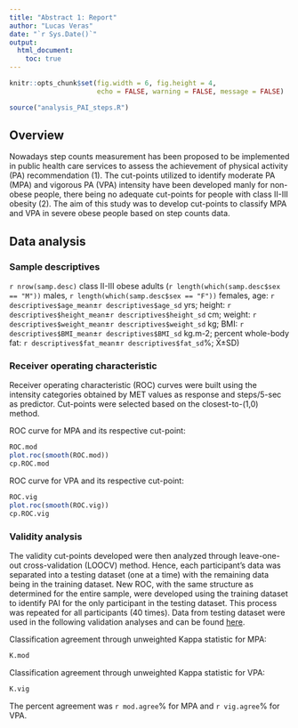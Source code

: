 ```yaml
---
title: "Abstract 1: Report"
author: "Lucas Veras"
date: "`r Sys.Date()`"
output: 
  html_document:
    toc: true
---
```


```r
knitr::opts_chunk$set(fig.width = 6, fig.height = 4,
                      echo = FALSE, warning = FALSE, message = FALSE)
```

```r
source("analysis_PAI_steps.R")
```
## Overview

Nowadays step counts measurement has been proposed to be implemented in public health care services to assess the achievement of physical activity (PA) recommendation (1). The cut-points utilized to identify moderate PA (MPA) and vigorous PA (VPA) intensity have been developed manly for non-obese people, there being no adequate cut-points for people with class II-III obesity (2). The aim of this study was to develop cut-points to classify MPA and VPA in severe obese people based on step counts data.

## Data analysis
### Sample descriptives
`r nrow(samp.desc)` class II-III obese adults (`r length(which(samp.desc$sex == "M"))` males, `r length(which(samp.desc$sex == "F"))` females, age: `r descriptives$age_mean`±`r descriptives$age_sd` yrs; height: `r descriptives$height_mean`±`r descriptives$height_sd` cm; weight: `r descriptives$weight_mean`±`r descriptives$weight_sd` kg; BMI: `r descriptives$BMI_mean`±`r descriptives$BMI_sd` kg.m-2; percent whole-body fat: `r descriptives$fat_mean`±`r descriptives$fat_sd`%; X̄±SD)

### Receiver operating characteristic
Receiver operating characteristic (ROC) curves were built using the intensity categories obtained by MET values as response and steps/5-sec as predictor. Cut-points were selected based on the closest-to-(1,0) method.

ROC curve for MPA and its respective cut-point:
```r
ROC.mod
plot.roc(smooth(ROC.mod))
cp.ROC.mod
```

ROC curve for VPA and its respective cut-point:
```r
ROC.vig
plot.roc(smooth(ROC.vig))
cp.ROC.vig
```

### Validity analysis
The validity cut-points developed were then analyzed through leave-one-out cross-validation (LOOCV) method. Hence, each participant’s data was separated into a testing dataset (one at a time) with the remaining data being in the training dataset. New ROC, with the same structure as determined for the entire sample, were developed using the training dataset to identify PAI for the only participant in the testing dataset. This process was repeated for all participants (40 times). Data from testing dataset were used in the following validation analyses and can be found [here](https://www.dropbox.com/s/4ijpwveqx7buweu/ROC_LOOCV.csv?dl=0).

Classification agreement through unweighted Kappa statistic for MPA:
```r
K.mod
```

Classification agreement through unweighted Kappa statistic for VPA:
```r
K.vig
```

The percent agreement was `r mod.agree`% for MPA and `r vig.agree`% for VPA. 